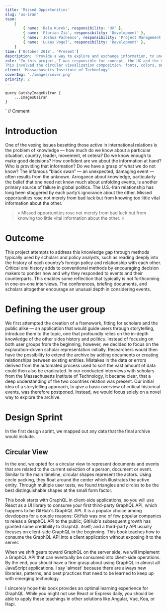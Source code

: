 ```yaml
---
title: 'Missed Opportunities'
slug: 'us-iran'
team:
    [
        { name: 'Bela Kurek', responsibility: 'UX' },
        { name: 'Florian Zia', responsibility: 'Development' },
        { name: 'Joshua Pachenco', responsibility: 'Project Management' },
        { name: 'Lukas Vogel', responsibility: 'Development' },
    ]
time: ['October 2018', 'Present']
description: 'Provide a way to explore and exchange information, to uncover missed opportunities in the Iran–US relationship.'
role: 'In this project, I was responsible for concept, the UX and the visual design.
This involved the circular visualization composition, fonts, colors, and spacing across the application.'
client: 'Massachusetts Institute of Technology'
coverImg: './images/cover.png'
priority: 2
---
```



    query GatsbyImageUsIran {
        ...ImagesUsIran
    }
`
// Cmment

# Introduction

One of the vexing issues besetting those active in international relations is the problem of knowledge — how much do we know about a particular situation, country, leader, movement, et cetera? Do we know enough to make good decisions? How confident are we about the information at hand? Who is providing that information? Do we have a grasp of what we do not know? The infamous “black swan” — an unexpected, damaging event — often results from the unknown. Arrogance about knowledge, particularly the belief that one need not know much about unfolding events, is another primary source of failure in global politics. The U.S.-Iran relationship has long been staggered by each party’s ignorance about the other. Missed opportunities rose not merely from bad luck but from knowing too little vital information about the other.

> » Missed opportunities rose not merely from bad luck but from knowing too little vital information about the other. «

# Outcome

<Carousel wrapper>
    <CustomImage imgSrc="main_view" description="Main timeline with spacing" />
    <CustomImage
        imgSrc="main_view__entity_hover"
        description="Hover state of an event or document"
    />
    <CustomImage
        imgSrc="detail_view__timeline_hover"
        description="Detail view of a single document"
    />
    <CustomImage
        imgSrc="detail_view__timeline_sentiment"
        description="Detail view with sentiment analysis"
    />
    <CustomImage
        imgSrc="detail_view__timeline_sentiment_compare"
        description="Compare view of sentiment analysis"
    />
</Carousel>

This project attempts to address this knowledge gap through methods typically used by scholars and policy analysts, such as reading deeply into the history of each country’s foreign policy and relationship with each other. Critical oral history adds to conventional methods by encouraging decision makers to ponder how and why they responded to events and their counterparts. This enables some reflection that typically is not forthcoming in one-on-one interviews. The conferences, briefing documents, and scholars altogether encourage an unusual depth in considering events.

<Gallery>
    <CustomImage imgSrc="initial_sketches_1" />
    <CustomImage imgSrc="initial_sketches_2" />
    <CustomImage imgSrc="initial_sketches_3" />
</Gallery>

# Defining the user group

We first attempted the creation of a framework, fitting for scholars and the public alike — an application that would guide users through storytelling, introduce them to the topic, one that profoundly relies on the in-depth knowledge of the other sides history and politics. Instead of focusing on both user groups from the beginning, however, we decided to focus on the exploration-driven scholar representation initially. Researchers would then have the possibility to extend the archive by adding documents or creating relationships between existing entities. Mistakes in the data or errors derived from the automated process used to sort the vast amount of data could then also be eradicated.
In our conducted interviews with scholars from the Massachusetts Institute of Technology, it became clear, that a deep understanding of the two countries relation was present. Our initial idea of a storytelling approach, to give a basic overview of critical historical events, was therefore postponed. Instead, we would focus solely on a novel way to explore the archive.

# Design Sprint

In the first design sprint, we mapped out any data that the final archive would include.

## Circular View

In the end, we opted for a circular view to represent documents and events that are related to the current selection of a person, document or event.
Similar to the main timeline, circular shapes represent the actors. Using circle packing, they float around the center which illustrates the active entity.
Through multiple user tests, we found triangles and circles to be the best distinguishable shapes at the small form factor.

This book starts with GraphQL in client-side applications, so you will use React as a UI library to consume your first third-party GraphQL API, which happens to be GitHub's GraphQL API. It is a popular choice among developers for a couple reasons: GitHub was one of few popular companies to releas a GraphQL API to the public; GitHub's subsequent growth has granted some credibility to GraphQL itself; and a third-party API usually focuses on client-side GraphQL in the beginning. This book teaches how to consume the GraphQL API into a client application without exposing it to the server.

When we shift gears toward GraphQL on the server side, we will implement a GraphQL API that can eventually be consumed into client-side operations. By the end, you should have a firm grasp about using GraphQL in almost all JavaScript applications. I say 'almost' because there are always new libraries, patterns, and best practices that need to be learned to keep up with emerging technology.

I sincerely hope this book provides an optimal learning experience for GraphQL. While you might not use React or Express daily, you should be able to apply these teachings in other solutions like Angular, Vue, Koa, or Hapi.
